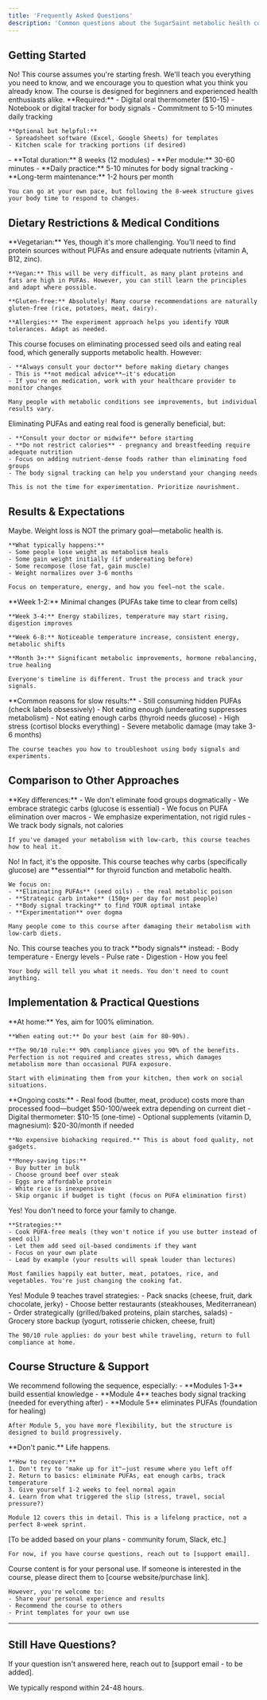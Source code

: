 ```yaml
---
title: 'Frequently Asked Questions'
description: 'Common questions about the SugarSaint metabolic health course'
---
```


## Getting Started

<AccordionGroup>
  <Accordion title="Do I need any prior nutrition knowledge?">
    No! This course assumes you're starting fresh. We'll teach you everything you need to know, and we encourage you to question what you think you already know. The course is designed for beginners and experienced health enthusiasts alike.
  </Accordion>

  <Accordion title="What do I need to get started?">
    **Required:**
    - Digital oral thermometer ($10-15)
    - Notebook or digital tracker for body signals
    - Commitment to 5-10 minutes daily tracking

    **Optional but helpful:**
    - Spreadsheet software (Excel, Google Sheets) for templates
    - Kitchen scale for tracking portions (if desired)
  </Accordion>

  <Accordion title="How long does the course take?">
    - **Total duration:** 8 weeks (12 modules)
    - **Per module:** 30-60 minutes
    - **Daily practice:** 5-10 minutes for body signal tracking
    - **Long-term maintenance:** 1-2 hours per month

    You can go at your own pace, but following the 8-week structure gives your body time to respond to changes.
  </Accordion>
</AccordionGroup>

## Dietary Restrictions & Medical Conditions

<AccordionGroup>
  <Accordion title="Can I do this course if I have dietary restrictions (vegetarian, vegan, gluten-free, etc.)?">
    **Vegetarian:** Yes, though it's more challenging. You'll need to find protein sources without PUFAs and ensure adequate nutrients (vitamin A, B12, zinc).

    **Vegan:** This will be very difficult, as many plant proteins and fats are high in PUFAs. However, you can still learn the principles and adapt where possible.

    **Gluten-free:** Absolutely! Many course recommendations are naturally gluten-free (rice, potatoes, meat, dairy).

    **Allergies:** The experiment approach helps you identify YOUR tolerances. Adapt as needed.
  </Accordion>

  <Accordion title="Is this safe if I have a medical condition (diabetes, thyroid issues, heart disease)?">
    This course focuses on eliminating processed seed oils and eating real food, which generally supports metabolic health. However:

    - **Always consult your doctor** before making dietary changes
    - This is **not medical advice**—it's education
    - If you're on medication, work with your healthcare provider to monitor changes

    Many people with metabolic conditions see improvements, but individual results vary.
  </Accordion>

  <Accordion title="Can I do this course while pregnant or breastfeeding?">
    Eliminating PUFAs and eating real food is generally beneficial, but:

    - **Consult your doctor or midwife** before starting
    - **Do not restrict calories** - pregnancy and breastfeeding require adequate nutrition
    - Focus on adding nutrient-dense foods rather than eliminating food groups
    - The body signal tracking can help you understand your changing needs

    This is not the time for experimentation. Prioritize nourishment.
  </Accordion>
</AccordionGroup>

## Results & Expectations

<AccordionGroup>
  <Accordion title="Will I lose weight on this course?">
    Maybe. Weight loss is NOT the primary goal—metabolic health is.

    **What typically happens:**
    - Some people lose weight as metabolism heals
    - Some gain weight initially (if undereating before)
    - Some recompose (lose fat, gain muscle)
    - Weight normalizes over 3-6 months

    Focus on temperature, energy, and how you feel—not the scale.
  </Accordion>

  <Accordion title="When will I see results?">
    **Week 1-2:** Minimal changes (PUFAs take time to clear from cells)

    **Week 3-4:** Energy stabilizes, temperature may start rising, digestion improves

    **Week 6-8:** Noticeable temperature increase, consistent energy, metabolic shifts

    **Month 3+:** Significant metabolic improvements, hormone rebalancing, true healing

    Everyone's timeline is different. Trust the process and track your signals.
  </Accordion>

  <Accordion title="What if I don't see results after 8 weeks?">
    **Common reasons for slow results:**
    - Still consuming hidden PUFAs (check labels obsessively)
    - Not eating enough (undereating suppresses metabolism)
    - Not eating enough carbs (thyroid needs glucose)
    - High stress (cortisol blocks everything)
    - Severe metabolic damage (may take 3-6 months)

    The course teaches you how to troubleshoot using body signals and experiments.
  </Accordion>
</AccordionGroup>

## Comparison to Other Approaches

<AccordionGroup>
  <Accordion title="I've tried keto/paleo/carnivore. How is this different?">
    **Key differences:**
    - We don't eliminate food groups dogmatically
    - We embrace strategic carbs (glucose is essential)
    - We focus on PUFA elimination over macros
    - We emphasize experimentation, not rigid rules
    - We track body signals, not calories

    If you've damaged your metabolism with low-carb, this course teaches how to heal it.
  </Accordion>

  <Accordion title="Is this just another low-carb diet?">
    No! In fact, it's the opposite. This course teaches why carbs (specifically glucose) are **essential** for thyroid function and metabolic health.

    We focus on:
    - **Eliminating PUFAs** (seed oils) - the real metabolic poison
    - **Strategic carb intake** (150g+ per day for most people)
    - **Body signal tracking** to find YOUR optimal intake
    - **Experimentation** over dogma

    Many people come to this course after damaging their metabolism with low-carb diets.
  </Accordion>

  <Accordion title="Do I need to count calories or track macros?">
    No. This course teaches you to track **body signals** instead:
    - Body temperature
    - Energy levels
    - Pulse rate
    - Digestion
    - How you feel

    Your body will tell you what it needs. You don't need to count anything.
  </Accordion>
</AccordionGroup>

## Implementation & Practical Questions

<AccordionGroup>
  <Accordion title="Do I have to eliminate seed oils 100%?">
    **At home:** Yes, aim for 100% elimination.

    **When eating out:** Do your best (aim for 80-90%).

    **The 90/10 rule:** 90% compliance gives you 90% of the benefits. Perfection is not required and creates stress, which damages metabolism more than occasional PUFA exposure.

    Start with eliminating them from your kitchen, then work on social situations.
  </Accordion>

  <Accordion title="How much does this cost beyond the course itself?">
    **Ongoing costs:**
    - Real food (butter, meat, produce) costs more than processed food—budget $50-100/week extra depending on current diet
    - Digital thermometer: $10-15 (one-time)
    - Optional supplements (vitamin D, magnesium): $20-30/month if needed

    **No expensive biohacking required.** This is about food quality, not gadgets.

    **Money-saving tips:**
    - Buy butter in bulk
    - Choose ground beef over steak
    - Eggs are affordable protein
    - White rice is inexpensive
    - Skip organic if budget is tight (focus on PUFA elimination first)
  </Accordion>

  <Accordion title="My family won't eat this way. Can I still do the course?">
    Yes! You don't need to force your family to change.

    **Strategies:**
    - Cook PUFA-free meals (they won't notice if you use butter instead of seed oil)
    - Let them add seed oil-based condiments if they want
    - Focus on your own plate
    - Lead by example (your results will speak louder than lectures)

    Most families happily eat butter, meat, potatoes, rice, and vegetables. You're just changing the cooking fat.
  </Accordion>

  <Accordion title="I travel frequently for work. Can I still do this?">
    Yes! Module 9 teaches travel strategies:
    - Pack snacks (cheese, fruit, dark chocolate, jerky)
    - Choose better restaurants (steakhouses, Mediterranean)
    - Order strategically (grilled/baked proteins, plain starches, salads)
    - Grocery store backup (yogurt, rotisserie chicken, cheese, fruit)

    The 90/10 rule applies: do your best while traveling, return to full compliance at home.
  </Accordion>
</AccordionGroup>

## Course Structure & Support

<AccordionGroup>
  <Accordion title="Can I do the modules out of order?">
    We recommend following the sequence, especially:
    - **Modules 1-3** build essential knowledge
    - **Module 4** teaches body signal tracking (needed for everything after)
    - **Module 5** eliminates PUFAs (foundation for healing)

    After Module 5, you have more flexibility, but the structure is designed to build progressively.
  </Accordion>

  <Accordion title="What if I miss a week or fall off track?">
    **Don't panic.** Life happens.

    **How to recover:**
    1. Don't try to "make up for it"—just resume where you left off
    2. Return to basics: eliminate PUFAs, eat enough carbs, track temperature
    3. Give yourself 1-2 weeks to feel normal again
    4. Learn from what triggered the slip (stress, travel, social pressure?)

    Module 12 covers this in detail. This is a lifelong practice, not a perfect 8-week sprint.
  </Accordion>

  <Accordion title="Is there a community or support group?">
    [To be added based on your plans - community forum, Slack, etc.]

    For now, if you have course questions, reach out to [support email].
  </Accordion>

  <Accordion title="Can I share course materials with others?">
    Course content is for your personal use. If someone is interested in the course, please direct them to [course website/purchase link].

    However, you're welcome to:
    - Share your personal experience and results
    - Recommend the course to others
    - Print templates for your own use
  </Accordion>
</AccordionGroup>

---

## Still Have Questions?

If your question isn't answered here, reach out to [support email - to be added].

We typically respond within 24-48 hours.
